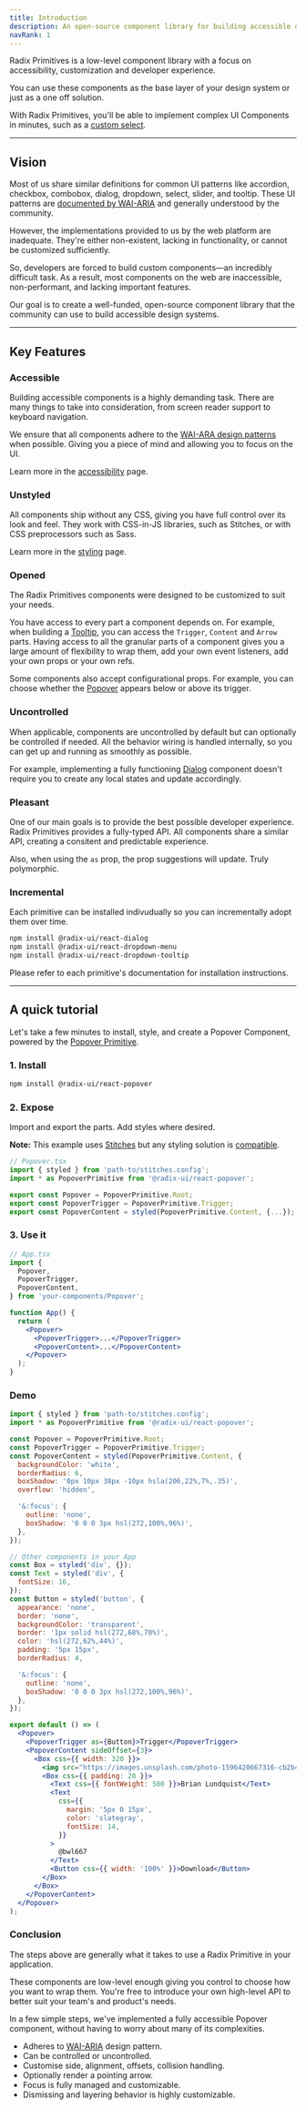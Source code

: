 ```yaml
---
title: Introduction
description: An open-source component library for building accessible design systems.
navRank: 1
---
```


Radix Primitives is a low-level component library with a focus on accessibility, customization and developer experience.

You can use these components as the base layer of your design system or just as a one off solution.

With Radix Primitives, you'll be able to implement complex UI Components in minutes, such as a [custom select](https://modulz.app/blog/under-the-spotlight-select).

---

## Vision

Most of us share similar definitions for common UI patterns like accordion, checkbox,
combobox, dialog, dropdown, select, slider, and tooltip. These UI patterns are [documented by WAI-ARIA](https://www.w3.org/TR/wai-aria-practices/#aria_ex) and generally understood by the community.

However, the implementations provided to us by the web platform are inadequate. They're
either non-existent, lacking in functionality, or cannot be customized sufficiently.

So, developers are forced to build custom components—an incredibly difficult task. As a
result, most components on the web are inaccessible, non-performant, and lacking important
features.

Our goal is to create a well-funded, open-source component library that the community can
use to build accessible design systems.

---

## Key Features

### Accessible

Building accessible components is a highly demanding task. There are many things to take into consideration, from screen reader support to keyboard navigation.

We ensure that all components adhere to the [WAI-ARA design patterns](https://www.w3.org/TR/wai-aria-practices-1.2) when possible. Giving you a piece of mind and allowing you to focus on the UI.

Learn more in the [accessibility](./accessibility) page.

### Unstyled

All components ship without any CSS, giving you have full control over its look and feel. They work with CSS-in-JS libraries, such as Stitches, or with CSS preprocessors such as Sass.

Learn more in the [styling](./styling) page.

### Opened

The Radix Primitives components were designed to be customized to suit your needs.

You have access to every part a component depends on. For example, when building a [Tooltip](../components/tooltip), you can access the `Trigger`, `Content` and `Arrow` parts. Having access to all the granular parts of a component gives you a large amount of flexibility to wrap them, add your own event listeners, add your own props or your own refs.

Some components also accept configurational props. For example, you can choose whether the [Popover](../components/popover) appears below or above its trigger.

### Uncontrolled

When applicable, components are uncontrolled by default but can optionally be controlled if needed. All the behavior wiring is handled internally, so you can get up and running as smoothly as possible.

For example, implementing a fully functioning [Dialog](../components/dialog) component doesn't require you to create any local states and update accordingly.

### Pleasant

One of our main goals is to provide the best possible developer experience. Radix Primitives provides a fully-typed API. All components share a similar API, creating a consitent and predictable experience.

Also, when using the `as` prop, the prop suggestions will update. Truly polymorphic.

### Incremental

Each primitive can be installed indivudually so you can incrementally adopt them over time.

```bash
npm install @radix-ui/react-dialog
npm install @radix-ui/react-dropdown-menu
npm install @radix-ui/react-dropdown-tooltip
```

Please refer to each primitive's documentation for installation instructions.

---

## A quick tutorial

Let's take a few minutes to install, style, and create a Popover Component, powered by the [Popover Primitive](../components/popover).

### 1. Install

```bash
npm install @radix-ui/react-popover
```

### 2. Expose

Import and export the parts. Add styles where desired.

**Note:** This example uses [Stitches](https://stitches.dev) but any styling solution is [compatible](./styling).

```jsx
// Popover.tsx
import { styled } from 'path-to/stitches.config';
import * as PopoverPrimitive from '@radix-ui/react-popover';

export const Popover = PopoverPrimitive.Root;
export const PopoverTrigger = PopoverPrimitive.Trigger;
export const PopoverContent = styled(PopoverPrimitive.Content, {...});
```

### 3. Use it

```jsx
// App.tsx
import {
  Popover,
  PopoverTrigger,
  PopoverContent,
} from 'your-components/Popover';

function App() {
  return (
    <Popover>
      <PopoverTrigger>...</PopoverTrigger>
      <PopoverContent>...</PopoverContent>
    </Popover>
  );
}
```

### Demo

```jsx live manual compact
import { styled } from 'path-to/stitches.config';
import * as PopoverPrimitive from '@radix-ui/react-popover';

const Popover = PopoverPrimitive.Root;
const PopoverTrigger = PopoverPrimitive.Trigger;
const PopoverContent = styled(PopoverPrimitive.Content, {
  backgroundColor: 'white',
  borderRadius: 6,
  boxShadow: '0px 10px 38px -10px hsla(206,22%,7%,.35)',
  overflow: 'hidden',

  '&:focus': {
    outline: 'none',
    boxShadow: '0 0 0 3px hsl(272,100%,96%)',
  },
});

// Other components in your App
const Box = styled('div', {});
const Text = styled('div', {
  fontSize: 16,
});
const Button = styled('button', {
  appearance: 'none',
  border: 'none',
  backgroundColor: 'transparent',
  border: '1px solid hsl(272,68%,70%)',
  color: 'hsl(272,62%,44%)',
  padding: '5px 15px',
  borderRadius: 4,

  '&:focus': {
    outline: 'none',
    boxShadow: '0 0 0 3px hsl(272,100%,96%)',
  },
});

export default () => (
  <Popover>
    <PopoverTrigger as={Button}>Trigger</PopoverTrigger>
    <PopoverContent sideOffset={3}>
      <Box css={{ width: 320 }}>
        <img src="https://images.unsplash.com/photo-1596420667316-cb2b4f67fc6d?ixid=MXwxMjA3fDB8MHxwaG90by1wYWdlfHx8fGVufDB8fHw%3D&ixlib=rb-1.2.1&auto=format&fit=crop&w=2250&q=80" />
        <Box css={{ padding: 20 }}>
          <Text css={{ fontWeight: 500 }}>Brian Lundquist</Text>
          <Text
            css={{
              margin: '5px 0 15px',
              color: 'slategray',
              fontSize: 14,
            }}
          >
            @bwl667
          </Text>
          <Button css={{ width: '100%' }}>Download</Button>
        </Box>
      </Box>
    </PopoverContent>
  </Popover>
);
```

### Conclusion

The steps above are generally what it takes to use a Radix Primitive in your application.

These components are low-level enough giving you control to choose how you want to wrap them. You're free to introduce your own high-level API to better suit your team's and product's needs.

In a few simple steps, we've implemented a fully accessible Popover component, without having to worry about many of its complexities.

- Adheres to [WAI-ARIA](https://www.w3.org/TR/wai-aria-practices-1.2/#dialog_modal) design pattern.
- Can be controlled or uncontrolled.
- Customise side, alignment, offsets, collision handling.
- Optionally render a pointing arrow.
- Focus is fully managed and customizable.
- Dismissing and layering behavior is highly customizable.

